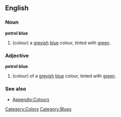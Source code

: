 {{Wikipedia}}
==English==

===Noun===
'''petrol blue'''
#(colour) a [[grey]]ish [[blue]] colour, tinted with [[green]].

===Adjective===
'''petrol blue'''
#(colour) of a [[grey]]ish [[blue]] colour, tinted with [[green]].

===See also===
*[[Wiktionary_Appendix:Colours|Appendix:Colours]]

[[Category:Colors]]
[[Category:Blues]]